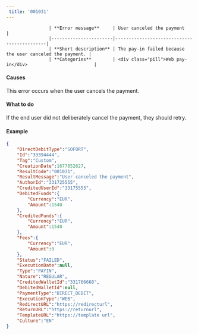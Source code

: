 ---  
 title: '001031'  
---  


                    | **Error message**     | User canceled the payment                   |
                    |-----------------------|--------------------------------------------|
                    | **Short description** | The pay-in failed because the user canceled the payment. |
                    | **Categories**        | <div class="pill">Web pay-in</div>                         |
                  

#### Causes  

This error occurs when the user cancels the payment.  

#### What to do  

If the end user did not deliberately cancel the payment, they should retry.  

#### Example  
```json API Response
{
    "DirectDebitType":"SOFORT",
    "Id":"33394444",
    "Tag":"Custom",
    "CreationDate":1677852627,
    "ResultCode":"001031",
    "ResultMessage":"User canceled the payment",
    "AuthorId":"331725555",
    "CreditedUserId":"33175555",
    "DebitedFunds":{
        "Currency":"EUR",
        "Amount":1540
    },
    "CreditedFunds":{
        "Currency":"EUR",
        "Amount":1540
    },
    "Fees":{
        "Currency":"EUR",
        "Amount":0
    },
    "Status":"FAILED",
    "ExecutionDate":null,
    "Type":"PAYIN",
    "Nature":"REGULAR",
    "CreditedWalletId":"331766668",
    "DebitedWalletId":null,
    "PaymentType":"DIRECT_DEBIT",
    "ExecutionType":"WEB",
    "RedirectURL":"https://redirecturl",
    "ReturnURL":"https://returnurl",
    "TemplateURL":"https://template url",
    "Culture":"EN"
}
```